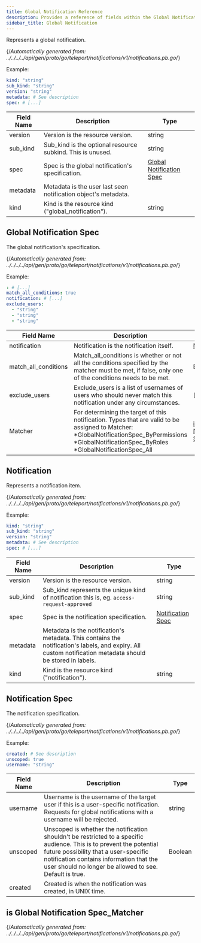 ```yaml
---
title: Global Notification Reference
description: Provides a reference of fields within the Global Notification resource, which you can manage with tctl.
sidebar_title: Global Notification
---
```


Represents a global notification.

{/*Automatically generated from: ../../../../api/gen/proto/go/teleport/notifications/v1/notifications.pb.go*/}

Example:

```yaml
kind: "string"
sub_kind: "string"
version: "string"
metadata: # See description
spec: # [...]
```
|Field Name|Description|Type|
|---|---|---|
|version|Version is the resource version.|string|
|sub_kind|Sub_kind is the optional resource subkind. This is unused.|string|
|spec|Spec is the global notification's specification.|[Global Notification Spec](#global-notification-spec)|
|metadata|Metadata is the user last seen notification object's metadata.||
|kind|Kind is the resource kind ("global_notification").|string|

## Global Notification Spec

The global notification's specification.

{/*Automatically generated from: ../../../../api/gen/proto/go/teleport/notifications/v1/notifications.pb.go*/}

Example:

```yaml
: # [...]
match_all_conditions: true
notification: # [...]
exclude_users: 
  - "string"
  - "string"
  - "string"
```

|Field Name|Description|Type|
|---|---|---|
|notification|Notification is the notification itself.|[Notification](#notification)|
|match_all_conditions|Match_all_conditions is whether or not all the conditions specified by the matcher must be met, if false, only one of the conditions needs to be met.|Boolean|
|exclude_users|Exclude_users is a list of usernames of users who should never match this notification under any circumstances.|[]string|
|Matcher|For determining the target of this notification.  Types that are valid to be assigned to Matcher:  	*GlobalNotificationSpec_ByPermissions 	*GlobalNotificationSpec_ByRoles 	*GlobalNotificationSpec_All|[is Global Notification Spec_Matcher](#is-global-notification-spec_matcher)|

## Notification

Represents a notification item.

{/*Automatically generated from: ../../../../api/gen/proto/go/teleport/notifications/v1/notifications.pb.go*/}

Example:

```yaml
kind: "string"
sub_kind: "string"
version: "string"
metadata: # See description
spec: # [...]
```

|Field Name|Description|Type|
|---|---|---|
|version|Version is the resource version.|string|
|sub_kind|Sub_kind represents the unique kind of notification this is, eg. `access-request-approved`|string|
|spec|Spec is the notification specification.|[Notification Spec](#notification-spec)|
|metadata|Metadata is the notification's metadata. This contains the notification's labels, and expiry. All custom notification metadata should be stored in labels.||
|kind|Kind is the resource kind ("notification").|string|

## Notification Spec

The notification specification.

{/*Automatically generated from: ../../../../api/gen/proto/go/teleport/notifications/v1/notifications.pb.go*/}

Example:

```yaml
created: # See description
unscoped: true
username: "string"
```

|Field Name|Description|Type|
|---|---|---|
|username|Username is the username of the target user if this is a user-specific notification. Requests for global notifications with a username will be rejected.|string|
|unscoped|Unscoped is whether the notification shouldn't be restricted to a specific audience. This is to prevent the potential future possibility that a user-specific notification contains information that the user should no longer be allowed to see. Default is true.|Boolean|
|created|Created is when the notification was created, in UNIX time.||

## is Global Notification Spec_Matcher



{/*Automatically generated from: ../../../../api/gen/proto/go/teleport/notifications/v1/notifications.pb.go*/}

